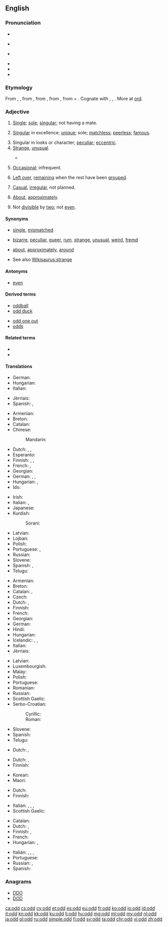 {{also|ODD|Odd}}
==English==

===Pronunciation===
* {{enPR|ŏd}}
* {{a|UK}} {{IPA|/ɒd/}}
* {{a|US}} {{IPA|/ɑd/}}
* {{audio|en-us-odd.ogg|Audio (US)}}
* {{rhymes|ɒd}}
* {{rhymes|ɑːd}}

===Etymology===
From {{etyl|enm|en}} {{term|od|lang=enm|sc=Latn}}, {{term|odde||odd, single|lang=enm|sc=Latn}}, from {{etyl|non|en}} {{term|oddi||third or additional number, triangle|lang=non|sc=Latn}}, from {{term|oddr||point of a weapon|lang=non|sc=Latn}}, from {{etyl|gem-pro|en}} {{term/t|gem-pro|*uzdaz||point}}, from {{etyl|ine-pro|en}} {{term/t|ine-pro|*wes-||to stick, prick, pierce, sting}} + {{etyl|ine-pro|en}} {{term/t|ine-pro|*dʰe-||to set, place}}. Cognate with {{etyl|is|-}} {{term|oddi||triangle, point of land, odd number|lang-is}}, {{etyl|sv|-}} {{term|udd||a point|lang=sv|sc=Latn}}, {{etyl|ang|-}} {{term|ord||a point|lang=ang}}. More at [[ord]].

===Adjective===
{{en-adj|-|er}}

# {{context|not comparable|lang=en}} [[single|Single]]; [[sole]]; [[singular]]; not having a mate.
#: {{usex|lang=en|Optimistically, he had a corner of a drawer for '''odd''' socks.}}
# {{context|obsolete|lang=en}} [[singular|Singular]] in excellence; [[unique]]; sole; [[matchless]]; [[peerless]]; [[famous]].
# Singular in looks or character; [[peculiar]]; [[eccentric]].
# [[strange|Strange]], [[unusual]].
#: {{usex|lang=en|She slept in, which was very '''odd'''.}}
#* {{quote-book|year=1898|author={{w|Winston Churchill (novelist)|Winston Churchill}}
|title={{w|The Celebrity}}|chapter=5
|passage=We made an '''odd''' party before the arrival of the Ten, particularly when the Celebrity dropped in for lunch or dinner. He could not be induced to remain permanently at Mohair because Miss Trevor was at Asquith, but he appropriated a Hempstead cart from the Mohair stables and made the trip sometimes twice in a day.}}
# {{context|not comparable|lang=en}} [[occasional|Occasional]]; infrequent.
#: {{usex|lang=en|but for the '''odd''' exception}}
# {{context|not comparable|lang=en}} [[left over|Left over]], [[remain]]ing when the rest have been [[grouped]].
#: {{usex|lang=en|I'm the '''odd''' one out.}}
# {{context|not comparable|lang=en}} [[casual|Casual]], [[irregular]], not planned.
#: {{usex|lang=en|He's only worked '''odd''' jobs.}}
# {{context|not comparable|in combination with a number|not comparable|lang=en}} [[about|About]], [[approximately]].
#: {{usex|lang=en|There were thirty-'''odd''' people in the room.}}
# {{context|not comparable|lang=en}} Not [[divisible]] by [[two]]; not [[even]].
#: {{usex|lang=en|The product of '''odd''' numbers is also '''odd'''.}}

====Synonyms====
* {{sense|not having a mate}} [[single]], [[mismatched]]
* {{sense|strange}} [[bizarre]], [[peculiar]], [[queer]], [[rum]], [[strange]], [[unusual]], [[weird]], [[fremd]]
* {{sense|about}} [[about]], [[approximately]], [[around]]
* See also [[Wikisaurus:strange]]

====Antonyms====
* {{sense|not divisible by two}} [[even]]

====Derived terms====
{{rel-top|Terms derived from ''odd''}}
* [[oddball]]
* [[odd duck]]
{{rel-mid}}
* [[odd one out]]
* [[odds]]
{{rel-bottom}}

====Related terms====
* {{l|en|ord}}
* {{l|en|odds and ends}}

====Translations====
{{trans-top|not having a mate}}
* German: {{t+|de|einzeln}}
* Hungarian: {{t+|hu|páratlan}}
* Italian: {{t|it|spaiato}}
{{trans-mid}}
* Jèrriais: {{t|roa-jer|dêpathié}}
* Spanish: {{t+|es|guacho}}, {{t|es|desparejado}}
{{trans-bottom}}

{{trans-top|strange}}
* Armenian: {{t|hy|տարօրինակ|tr=taròrinak}}
* Breton: {{t|br|Iskis}}
* Catalan: {{t+|ca|estrany|m}}
* Chinese:
*: Mandarin: {{t+|cmn|奇怪|tr=qí quài}}
* Dutch: {{t+|nl|vreemd}}, {{t+|nl|merkwaardig}}, {{t+|nl|raar}}
* Esperanto: {{t|eo|stranga}}
* Finnish: {{t+|fi|outo}}, {{t+|fi|kummallinen}}, {{t+|fi|omituinen}}
* French: {{t+|fr|bizarre}}, {{t+|fr|étrange}}
* Georgian: {{t|ka|უცნაური|sc=Geor}}
* German: {{t+|de|seltsam}}, {{t+|de|merkwürdig}}, {{t+|de|komisch}}
* Hungarian: {{t+|hu|furcsa}}, {{t+|hu|fura}}
* Ido: {{t+|io|baroka}}
{{trans-mid}}
* Irish: {{t|ga|aisteach}}
* Italian: {{t+|it|strano}}, {{t+|it|strambo}}
* Japanese: {{t+|ja|変|tr=へん, hen}}
* Kurdish:
*: Sorani: {{t|ku|سه‌یر|tr=sair|sc=ku-Arab}}
* Latvian: {{t|lv|dīvains}}
* Lojban: {{t+|jbo|cizra}}
* Polish: {{t+|pl|dziwny}}
* Portuguese: {{t+|pt|estranho}}, {{t+|pt|raro}}
* Russian: {{t+|ru|странный}}
* Slovene: {{t+|sl|čuden}}
* Spanish: {{t+|es|extraño}}, {{t+|es|raro}}
* Telugu: {{t|te|విలక్షణమైన|tr=vilakshaNamaina}}
{{trans-bottom}}

{{trans-top|not divisible by two}}
* Armenian: {{t|hy|կենտ|tr=kent}}
* Breton: {{t|br|impar}}
* Catalan: {{t|ca|imparell}}, {{t|ca|senar}}
* Czech: {{t+|cs|lichý|m}}
* Dutch: {{t+|nl|oneven}}, {{t|nl|onpaar}}
* Finnish: {{t+|fi|pariton}}
* French: {{t+|fr|impair}}
* Georgian: {{t|ka|კენტი|sc=Geor}}
* German: {{t+|de|ungerade}}
* Hindi: {{t|hi|विषम|tr=viṣam|sc=Deva}}
* Hungarian: {{t+|hu|páratlan}}
* Icelandic: {{t|is|odda-}}, {{t|is|ójafn}}, {{t+|is|hvass}}
* Italian: {{t|it|dispari}}
* Jèrriais: {{t|roa-jer|fâlot}}
{{trans-mid}}
* Latvian: {{t|lv|nepāra}}
* Luxembourgish: {{t|lb|ongerued}}
* Malay: {{t|ms|ganjil}}
* Polish: {{t|pl|nieparzysty}}
* Portuguese: {{t+|pt|ímpar}}
* Romanian: {{t+|ro|impar}}
* Russian: {{t+|ru|нечётный}}
* Scottish Gaelic: {{t|gd|còrr}}
* Serbo-Croatian:
*: Cyrillic: {{t|sh|непаран}}
*: Roman: {{t|sh|neparan}}
* Slovene: {{t|sl|lih}}
* Spanish: {{t|es|impar}}
* Telugu: {{t+|te|బేసి|tr=baesi}}
{{trans-bottom}}

{{trans-top|rare: but for the odd exception}}
* Dutch: {{t+|nl|uitzonderlijk}}, {{t+|nl|zeldzaam}}
{{trans-mid}}
{{trans-bottom}}

{{trans-top|left over after others have been grouped}}
* Dutch: {{t+|nl|overblijvend}}, {{t+|nl|resterend}}
* Finnish: {{t+|fi|pariton}}
{{trans-mid}}
* Korean: {{t|ko|우수리|tr=usuri}}
* Maori: {{t|mi|makere}}
{{trans-bottom}}

{{trans-top|casual, irregular}}
* Dutch: {{t|nl|onregelmatig}}
* Finnish: {{t+|fi|satunnainen}}
{{trans-mid}}
* Italian: {{t|it|occasionale}}, {{t+|it|irregolare}}, {{t+|it|casuale}}, {{t|it|mordi e fuggi}}
* Scottish Gaelic: {{t|gd|corra}}
{{trans-bottom}}

{{trans-top|about}}
* Catalan: {{t+|ca|aproximadament}}
* Dutch: {{t|nl|bij benadering}}, {{t+|nl|ongeveer}}
* Finnish: {{t+|fi|noin}}, {{t+|fi|suunnilleen}}
* French: {{t+|fr|à peu près}}
* Hungarian: {{t+|hu|valahány}}, {{t+|hu|egynéhány}}
{{trans-mid}}
* Italian: {{t+|it|circa}}, {{t+|it|all'incirca}}, {{t|it|a occhio e croce}}, {{t+|it|approssimativamente}}
* Portuguese: {{t+|pt|aproximadamente}}
* Russian: {{t+|ru|около}}, {{t+|ru|приблизительно}}
* Spanish: {{t+|es|aproximadamente}}
{{trans-bottom}}

===Anagrams===
* [[DDO#English|DDO]]
* [[DOD#English|DOD]]

[[ca:odd]]
[[cs:odd]]
[[cy:odd]]
[[et:odd]]
[[es:odd]]
[[eu:odd]]
[[fr:odd]]
[[ko:odd]]
[[io:odd]]
[[id:odd]]
[[it:odd]]
[[kn:odd]]
[[kk:odd]]
[[ku:odd]]
[[li:odd]]
[[hu:odd]]
[[mg:odd]]
[[ml:odd]]
[[my:odd]]
[[nl:odd]]
[[ja:odd]]
[[pl:odd]]
[[ru:odd]]
[[simple:odd]]
[[fi:odd]]
[[sv:odd]]
[[ta:odd]]
[[chr:odd]]
[[vi:odd]]
[[zh:odd]]